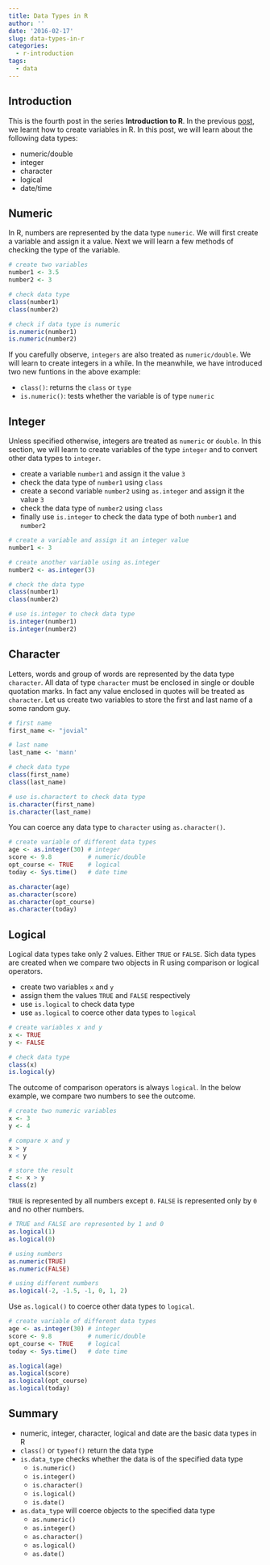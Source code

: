 ```yaml
---
title: Data Types in R
author: ''
date: '2016-02-17'
slug: data-types-in-r
categories:
  - r-introduction
tags:
  - data
---
```


## Introduction

This is the fourth post in the series **Introduction to R**. In the previous [post](), we learnt how to create variables in R. In this post, we will learn about the following data types:

- numeric/double
- integer
- character
- logical
- date/time

## Numeric

In R, numbers are represented by the data type `numeric`. We will first create a variable and assign it a value. Next we will learn a few methods of checking the type of the variable.

```r
# create two variables
number1 <- 3.5
number2 <- 3

# check data type
class(number1)
class(number2)

# check if data type is numeric
is.numeric(number1)
is.numeric(number2)
```

If you carefully observe, `integers` are also treated as `numeric/double`. We will learn to create integers in a while. In the meanwhile, we have introduced two new funtions in the above example:

- `class()`: returns the `class` or `type` 
- `is.numeric()`: tests whether the variable is of type `numeric`

## Integer

Unless specified otherwise, integers are treated as `numeric` or `double`. In this section, we will learn to create variables of the type `integer` and to convert other data types to `integer`.

- create a variable `number1` and assign it the value `3`
- check the data type of `number1` using `class`
- create a second variable `number2` using `as.integer` and assign it the value `3`
- check the data type of `number2` using `class`
- finally use `is.integer` to check the data type of both `number1` and `number2`

```r
# create a variable and assign it an integer value
number1 <- 3

# create another variable using as.integer
number2 <- as.integer(3)

# check the data type
class(number1)
class(number2)

# use is.integer to check data type
is.integer(number1)
is.integer(number2)
```

## Character

Letters, words and group of words are represented by the data type `character`. All data of type `character` must be enclosed in single or double quotation marks. In fact any value enclosed in quotes will be treated as `character`. Let us create two variables to store the first and last name of a some random guy.

```r
# first name
first_name <- "jovial"

# last name
last_name <- 'mann'

# check data type
class(first_name)
class(last_name)

# use is.charactert to check data type
is.character(first_name)
is.character(last_name)
```

You can coerce any data type to `character` using `as.character()`. 

```r
# create variable of different data types
age <- as.integer(30) # integer
score <- 9.8          # numeric/double
opt_course <- TRUE    # logical
today <- Sys.time()   # date time

as.character(age) 
as.character(score)
as.character(opt_course)
as.character(today)
```

## Logical

Logical data types take only 2 values. Either `TRUE` or `FALSE`. Sich data types are created when we compare two objects in R using 
comparison or logical operators.

- create two variables `x` and `y`
- assign them the values `TRUE` and `FALSE` respectively
- use `is.logical` to check data type
- use `as.logical` to coerce other data types to `logical`

```r
# create variables x and y
x <- TRUE
y <- FALSE

# check data type
class(x)
is.logical(y)
```

The outcome of comparison operators is always `logical`. In the below example, we compare two numbers to see the outcome.

```r
# create two numeric variables
x <- 3
y <- 4

# compare x and y
x > y
x < y

# store the result
z <- x > y
class(z)
```

`TRUE` is represented by all numbers except `0`. `FALSE` is represented only by `0` and no other numbers.

```r
# TRUE and FALSE are represented by 1 and 0
as.logical(1)
as.logical(0)

# using numbers
as.numeric(TRUE)
as.numeric(FALSE)

# using different numbers
as.logical(-2, -1.5, -1, 0, 1, 2)
```

Use `as.logical()` to coerce other data types to `logical`.

```r
# create variable of different data types
age <- as.integer(30) # integer
score <- 9.8          # numeric/double
opt_course <- TRUE    # logical
today <- Sys.time()   # date time

as.logical(age) 
as.logical(score)
as.logical(opt_course)
as.logical(today)
```

## Summary

- numeric, integer, character, logical and date are the basic data types in R
- `class()` or `typeof()` return the data type
- `is.data_type` checks whether the data is of the specified data type
    - `is.numeric()`
    - `is.integer()`
    - `is.character()`
    - `is.logical()`
    - `is.date()`
- `as.data_type` will coerce objects to the specified data type
    - `as.numeric()`
    - `as.integer()`
    - `as.character()`
    - `as.logical()`
    - `as.date()`